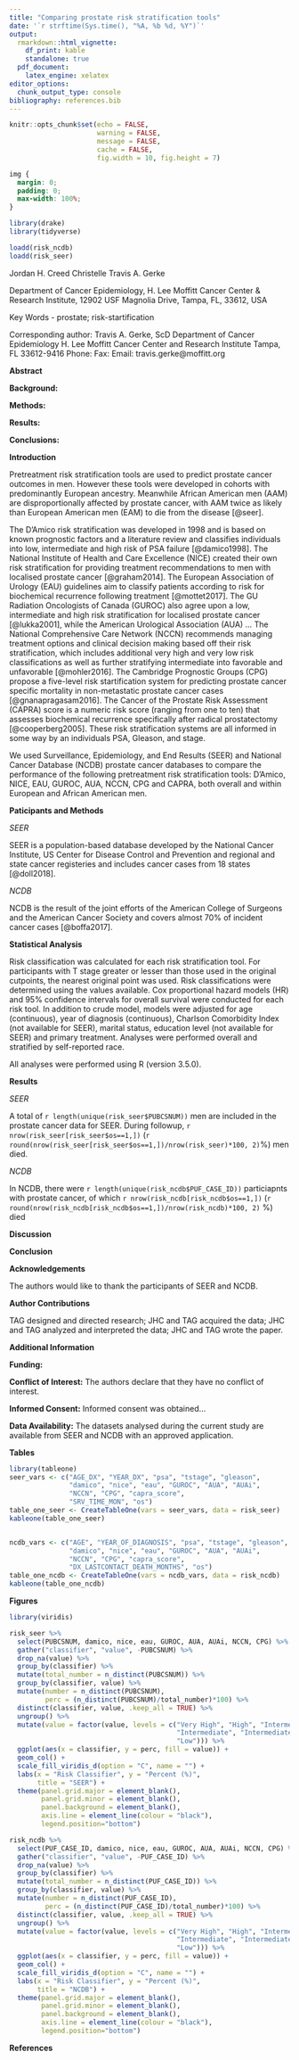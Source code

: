 ```yaml
---
title: "Comparing prostate risk stratification tools"
date: '`r strftime(Sys.time(), "%A, %b %d, %Y")`'
output:
  rmarkdown::html_vignette:
    df_print: kable
    standalone: true
  pdf_document: 
    latex_engine: xelatex
editor_options: 
  chunk_output_type: console
bibliography: references.bib
---
```


```r
knitr::opts_chunk$set(echo = FALSE,
                      warning = FALSE,
                      message = FALSE,
                      cache = FALSE,
                      fig.width = 10, fig.height = 7)

```

```css
img {
  margin: 0;
  padding: 0;
  max-width: 100%;
}
```

```r
library(drake)
library(tidyverse)
```

```r
loadd(risk_ncdb)
loadd(risk_seer)
```

Jordan H. Creed
Christelle 
Travis A. Gerke 

Department of Cancer Epidemiology, H. Lee Moffitt Cancer Center & Research Institute, 12902 USF Magnolia Drive, Tampa, FL, 33612, USA

Key Words - prostate; risk-startification

Corresponding author:
Travis A. Gerke, ScD
Department of Cancer Epidemiology
H. Lee Moffitt Cancer Center and Research Institute 
Tampa, FL 33612-9416
Phone: 
Fax:
Email: travis.gerke@moffitt.org

\newpage

**Abstract**

**Background:**

**Methods:**

**Results:**

**Conclusions:**

\newpage

**Introduction**

Pretreatment risk stratification tools are used to predict prostate cancer 
outcomes in men. However these tools were developed in cohorts with predominantly
European ancestry. Meanwhile African American men (AAM) are disproportionally affected
by prostate cancer, with AAM twice as likely than European American men (EAM) to
die from the disease [@seer]. 

The D'Amico risk stratification was developed in 1998 and is based on known 
prognostic factors and a literature review and classifies individuals into low,
intermediate and high risk of PSA failure [@damico1998]. 
The National Institute of Health and Care Excellence (NICE) created their own 
risk stratification for providing treatment recommendations to men with 
localised prostate cancer [@graham2014]. The European Association of Urology 
(EAU) guidelines aim to classify patients according to risk for biochemical 
recurrence following treatment [@mottet2017]. The GU Radiation Oncologists of
Canada (GUROC) also agree upon a low, intermediate and high risk stratification 
for localised prostate cancer [@lukka2001], while the American Urological 
Association (AUA) ...
The National Comprehensive Care Network (NCCN) recommends managing treatment
options and clinical decision making based off their risk stratification, which 
includes additional very high and very low risk classifications as well as 
further stratifying intermediate into favorable and unfavorable [@mohler2016].
The Cambridge Prognostic Groups (CPG) propose a five-level risk startification system 
for predicting prostate cancer specific mortality in non-metastatic prostate 
cancer cases [@gnanapragasam2016]. The Cancer of the Prostate Risk Assessment 
(CAPRA) score is a numeric risk score (ranging from one to ten) that assesses
biochemical recurrence specifically after radical prostatectomy [@cooperberg2005].
These risk stratification systems are all informed in some way by an individuals
PSA, Gleason, and stage. 

We used Surveillance, Epidemiology, and End Results (SEER) and National Cancer
Database (NCDB) prostate cancer databases to compare the performance of the 
following pretreatment risk stratification tools: D'Amico, NICE, EAU, GUROC, AUA,
NCCN, CPG and CAPRA, both overall and within European and African American men. 

**Paticipants and Methods**

*SEER*

SEER is a population-based database developed by the National Cancer Institute,
US Center for Disease Control and Prevention and regional and state cancer 
registeries and includes cancer cases from 18 states [@doll2018]. 

*NCDB*

NCDB is the result of the joint efforts of the American College of Surgeons and
the American Cancer Society and covers almost 70% of incident cancer cases
[@boffa2017]. 

**Statistical Analysis**

Risk classification was calculated for each risk stratification tool. For 
participants with T stage greater or lesser than those used in the original 
cutpoints, the nearest original point was used. Risk classifications were
determined using the values available. Cox proportional hazard models
(HR) and 95% confidence intervals for overall survival were conducted for each
risk tool. In addition to crude model, models were adjusted for age (continuous),
year of diagnosis (continuous), Charlson Comorbidity Index (not available for 
SEER), marital status, education level (not available for SEER) and primary 
treatment.  Analyses were performed overall and stratified by self-reported 
race.

All analyses were performed using R (version 3.5.0). 

**Results**

*SEER*

A total of `r length(unique(risk_seer$PUBCSNUM))` men are included in the 
prostate cancer data for SEER. During followup, `r nrow(risk_seer[risk_seer$os==1,])` (`r round(nrow(risk_seer[risk_seer$os==1,])/nrow(risk_seer)*100, 2)`%) men died.

*NCDB*

In NCDB, there were `r length(unique(risk_ncdb$PUF_CASE_ID))` particiapnts with prostate cancer, of which `r nrow(risk_ncdb[risk_ncdb$os==1,])` (`r round(nrow(risk_ncdb[risk_ncdb$os==1,])/nrow(risk_ncdb)*100, 2)` %) died

**Discussion**

**Conclusion**

\newpage

**Acknowledgements**

The authors would like to thank the participants of SEER and NCDB. 

**Author Contributions**

TAG designed and directed research; JHC and TAG acquired the data; JHC and TAG
analyzed and interpreted the data; JHC and TAG wrote the paper. 

**Additional Information**

**Funding:**

**Conflict of Interest:** The authors declare that they have no conflict of interest. 

**Informed Consent:** Informed consent was obtained...

**Data Availability:** The datasets analysed during the current study are 
available from SEER and NCDB with an approved application. 

\newpage

**Tables**

```r
library(tableone)
seer_vars <- c("AGE_DX", "YEAR_DX", "psa", "tstage", "gleason", 
               "damico", "nice", "eau", "GUROC", "AUA", "AUAi", 
               "NCCN", "CPG", "capra_score",
               "SRV_TIME_MON", "os")
table_one_seer <- CreateTableOne(vars = seer_vars, data = risk_seer)
kableone(table_one_seer)


ncdb_vars <- c("AGE", "YEAR_OF_DIAGNOSIS", "psa", "tstage", "gleason", 
               "damico", "nice", "eau", "GUROC", "AUA", "AUAi", 
               "NCCN", "CPG", "capra_score",
               "DX_LASTCONTACT_DEATH_MONTHS", "os")
table_one_ncdb <- CreateTableOne(vars = ncdb_vars, data = risk_ncdb)
kableone(table_one_ncdb)

```

\newpage

**Figures**

```r
library(viridis)

risk_seer %>% 
  select(PUBCSNUM, damico, nice, eau, GUROC, AUA, AUAi, NCCN, CPG) %>%
  gather("classifier", "value", -PUBCSNUM) %>%
  drop_na(value) %>%
  group_by(classifier) %>%
  mutate(total_number = n_distinct(PUBCSNUM)) %>%
  group_by(classifier, value) %>%  
  mutate(number = n_distinct(PUBCSNUM),
         perc = (n_distinct(PUBCSNUM)/total_number)*100) %>%
  distinct(classifier, value, .keep_all = TRUE) %>%
  ungroup() %>%
  mutate(value = factor(value, levels = c("Very High", "High", "Intermediate Unfavorable",
                                          "Intermediate", "Intermediate Favorable",
                                          "Low"))) %>%
  ggplot(aes(x = classifier, y = perc, fill = value)) + 
  geom_col() + 
  scale_fill_viridis_d(option = "C", name = "") + 
  labs(x = "Risk Classifier", y = "Percent (%)", 
       title = "SEER") + 
  theme(panel.grid.major = element_blank(),
        panel.grid.minor = element_blank(), 
        panel.background = element_blank(), 
        axis.line = element_line(colour = "black"),
        legend.position="bottom")

risk_ncdb %>% 
  select(PUF_CASE_ID, damico, nice, eau, GUROC, AUA, AUAi, NCCN, CPG) %>%
  gather("classifier", "value", -PUF_CASE_ID) %>%
  drop_na(value) %>%
  group_by(classifier) %>%
  mutate(total_number = n_distinct(PUF_CASE_ID)) %>%
  group_by(classifier, value) %>%  
  mutate(number = n_distinct(PUF_CASE_ID),
         perc = (n_distinct(PUF_CASE_ID)/total_number)*100) %>%
  distinct(classifier, value, .keep_all = TRUE) %>%
  ungroup() %>%
  mutate(value = factor(value, levels = c("Very High", "High", "Intermediate Unfavorable",
                                          "Intermediate", "Intermediate Favorable",
                                          "Low"))) %>%
  ggplot(aes(x = classifier, y = perc, fill = value)) + 
  geom_col() + 
  scale_fill_viridis_d(option = "C", name = "") + 
  labs(x = "Risk Classifier", y = "Percent (%)", 
       title = "NCDB") +
  theme(panel.grid.major = element_blank(),
        panel.grid.minor = element_blank(), 
        panel.background = element_blank(), 
        axis.line = element_line(colour = "black"),
        legend.position="bottom")

```

\newpage

**References**
